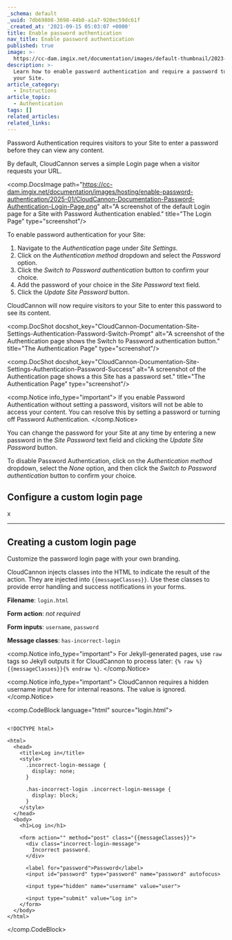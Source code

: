 ```yaml
---
_schema: default
_uuid: 7db69808-3698-44b0-a1a7-920ec59dc61f
_created_at: '2021-09-15 05:03:07 +0000'
title: Enable password authentication
nav_title: Enable password authentication
published: true
image: >-
  https://cc-dam.imgix.net/documentation/images/default-thumbnail/2023-Q4/CloudCannon-Documentation-Thumbnail.png
description: >-
  Learn how to enable password authentication and require a password to visit
  your Site.
article_category:
  - Instructions
article_topic:
  - Authentication
tags: []
related_articles:
related_links:
---
```

Password Authentication requires visitors to your Site to enter a password before they can view any content.

By default, CloudCannon serves a simple Login page when a visitor requests your URL.

<comp.DocsImage path="https://cc-dam.imgix.net/documentation/images/hosting/enable-password-authentication/2025-01/CloudCannon-Documentation-Password-Authentication-Login-Page.png" alt="A screenshot of the default Login page for a Site with Password Authentication enabled." title="The Login Page" type="screenshot"/>

To enable password authentication for your Site:

1. Navigate to the *Authentication* page under *Site Settings*.
2. Click on the *Authentication method* dropdown and select the *Password* option.
3. Click the *Switch to Password authentication* button to confirm your choice.
4. Add the password of your choice in the *Site Password* text field.
5. Click the *Update Site Password* button.

CloudCannon will now require visitors to your Site to enter this password to see its content.

<comp.DocShot docshot_key="CloudCannon-Documentation-Site-Settings-Authentication-Password-Switch-Prompt" alt="A screenshot of the Authentication page shows the Switch to Password authentication button." title="The Authentication Page" type="screenshot"/>

<comp.DocShot docshot_key="CloudCannon-Documentation-Site-Settings-Authentication-Password-Success" alt="A screenshot of the Authentication page shows a this Site has a password set." title="The Authentication Page" type="screenshot"/>

<comp.Notice info_type="important">
  If you enable Password Authentication without setting a password, visitors will not be able to access your content. You can resolve this by setting a password or turning off Password Authentication.
</comp.Notice>

You can change the password for your Site at any time by entering a new password in the *Site Password* text field and clicking the *Update Site Password* button.

To disable Password Authentication, click on the *Authentication method* dropdown,  select the *None* option, and then click the *Switch to Password authentication* button to confirm your choice.

## Configure a custom login page

x

---

## Creating a custom login page

Customize the password login page with your own branding.

CloudCannon injects classes into the HTML to indicate the result of the action. They are injected into `{{messageClasses}}`. Use these classes to provide error handling and success notifications in your forms.

**Filename**: `login.html`

**Form action**: *not required*

**Form inputs**: `username`, `password`

**Message classes**: `has-incorrect-login`

<comp.Notice info_type="important">
            For Jekyll-generated pages, use `raw` tags so Jekyll outputs it for CloudCannon to process later: `{% raw %}{{messageClasses}}{% endraw %}`.
</comp.Notice>

<comp.Notice info_type="important">
  CloudCannon requires a hidden username input here for internal reasons. The value is ignored.
</comp.Notice>

<comp.CodeBlock language="html" source="login.html">
```

<!DOCTYPE html>

<html>
  <head>
    <title>Log in</title>
    <style>
      .incorrect-login-message {
        display: none;
      }

      .has-incorrect-login .incorrect-login-message {
        display: block;
      }
    </style>
  </head>
  <body>
    <h1>Log in</h1>

    <form action="" method="post" class="{{messageClasses}}">
      <div class="incorrect-login-message">
        Incorrect password.
      </div>

      <label for="password">Password</label>
      <input id="password" type="password" name="password" autofocus>

      <input type="hidden" name="username" value="user">

      <input type="submit" value="Log in">
    </form>
  </body>
</html>

```
</comp.CodeBlock>